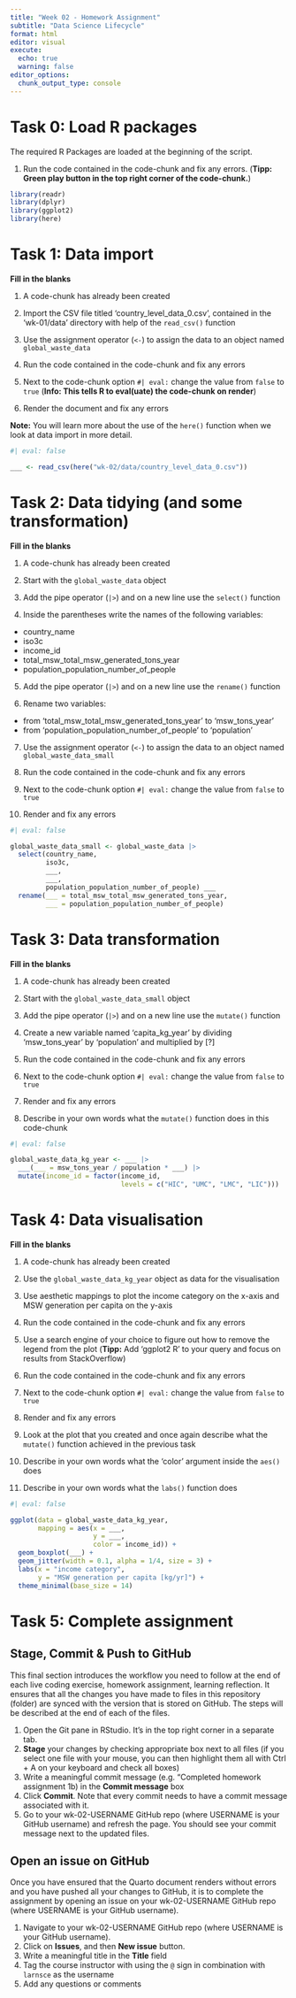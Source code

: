 ```yaml
---
title: "Week 02 - Homework Assignment"
subtitle: "Data Science Lifecycle"
format: html
editor: visual
execute:
  echo: true
  warning: false
editor_options: 
  chunk_output_type: console
---
```


# Task 0: Load R packages

The required R Packages are loaded at the beginning of the script.

1.  Run the code contained in the code-chunk and fix any errors. (**Tipp: Green play button in the top right corner of the code-chunk.**)

```r
library(readr)
library(dplyr)
library(ggplot2)
library(here)
```

# Task 1: Data import

**Fill in the blanks**

1.  A code-chunk has already been created

2.  Import the CSV file titled 'country_level_data_0.csv', contained in the 'wk-01/data' directory with help of the `read_csv()` function

3.  Use the assignment operator (`<-`) to assign the data to an object named `global_waste_data`

4.  Run the code contained in the code-chunk and fix any errors

5.  Next to the code-chunk option `#| eval:` change the value from `false` to `true` (**Info: This tells R to eval(uate) the code-chunk on render**)

6.  Render the document and fix any errors

**Note:** You will learn more about the use of the `here()` function when we look at data import in more detail.

```r
#| eval: false

___ <- read_csv(here("wk-02/data/country_level_data_0.csv"))
```

# Task 2: Data tidying (and some transformation)

**Fill in the blanks**

1.  A code-chunk has already been created

2.  Start with the `global_waste_data` object

3.  Add the pipe operator (`|>`) and on a new line use the `select()` function

4.  Inside the parentheses write the names of the following variables:

-   country_name
-   iso3c
-   income_id
-   total_msw_total_msw_generated_tons_year
-   population_population_number_of_people

5.  Add the pipe operator (`|>`) and on a new line use the `rename()` function

6.  Rename two variables:

-   from 'total_msw_total_msw_generated_tons_year' to 'msw_tons_year'
-   from 'population_population_number_of_people' to 'population'

7.  Use the assignment operator (`<-`) to assign the data to an object named `global_waste_data_small`

8.  Run the code contained in the code-chunk and fix any errors

9.  Next to the code-chunk option `#| eval:` change the value from `false` to `true`

10. Render and fix any errors

```r
#| eval: false

global_waste_data_small <- global_waste_data |> 
  select(country_name, 
         iso3c, 
         ___, 
         ___, 
         population_population_number_of_people) ___ 
  rename(___ = total_msw_total_msw_generated_tons_year,
         ___ = population_population_number_of_people) 
```

# Task 3: Data transformation

**Fill in the blanks**

1.  A code-chunk has already been created

2.  Start with the `global_waste_data_small` object

3.  Add the pipe operator (`|>`) and on a new line use the `mutate()` function

4.  Create a new variable named 'capita_kg_year' by dividing 'msw_tons_year' by 'population' and multiplied by \[?\]

5.  Run the code contained in the code-chunk and fix any errors

6.  Next to the code-chunk option `#| eval:` change the value from `false` to `true`

7.  Render and fix any errors

8.  Describe in your own words what the `mutate()` function does in this code-chunk

<!--# Remove this comment and write your text here -->

```r
#| eval: false

global_waste_data_kg_year <- ___ |> 
  ___(___ = msw_tons_year / population * ___) |> 
  mutate(income_id = factor(income_id, 
                            levels = c("HIC", "UMC", "LMC", "LIC")))

```

# Task 4: Data visualisation

**Fill in the blanks**

1.  A code-chunk has already been created

2.  Use the `global_waste_data_kg_year` object as data for the visualisation

3.  Use aesthetic mappings to plot the income category on the x-axis and MSW generation per capita on the y-axis

4.  Run the code contained in the code-chunk and fix any errors

5.  Use a search engine of your choice to figure out how to remove the legend from the plot (**Tipp:** Add 'ggplot2 R' to your query and focus on results from StackOverflow)

6.  Run the code contained in the code-chunk and fix any errors

7.  Next to the code-chunk option `#| eval:` change the value from `false` to `true`

8.  Render and fix any errors

9.  Look at the plot that you created and once again describe what the `mutate()` function achieved in the previous task

<!--# Remove this comment and write your text here -->

10. Describe in your own words what the 'color' argument inside the `aes()` does

<!--# Remove this comment and write your text here -->

11. Describe in your own words what the `labs()` function does

<!--# Remove this comment and write your text here -->

```r
#| eval: false

ggplot(data = global_waste_data_kg_year,
       mapping = aes(x = ___, 
                     y = ___,
                     color = income_id)) +
  geom_boxplot(___) +
  geom_jitter(width = 0.1, alpha = 1/4, size = 3) +
  labs(x = "income category",
       y = "MSW generation per capita [kg/yr]") +
  theme_minimal(base_size = 14) 
```

# Task 5: Complete assignment

## Stage, Commit & Push to GitHub

This final section introduces the workflow you need to follow at the end of each live coding exercise, homework assignment, learning reflection. It ensures that all the changes you have made to files in this repository (folder) are synced with the version that is stored on GitHub. The steps will be described at the end of each of the files.

1.  Open the Git pane in RStudio. It's in the top right corner in a separate tab.
2.  **Stage** your changes by checking appropriate box next to all files (if you select one file with your mouse, you can then highlight them all with Ctrl + A on your keyboard and check all boxes)
3.  Write a meaningful commit message (e.g. "Completed homework assignment 1b) in the **Commit message** box
4.  Click **Commit**. Note that every commit needs to have a commit message associated with it.
5.  Go to your wk-02-USERNAME GitHub repo (where USERNAME is your GitHub username) and refresh the page. You should see your commit message next to the updated files.

## Open an issue on GitHub

Once you have ensured that the Quarto document renders without errors and you have pushed all your changes to GitHub, it is to complete the assignment by opening an issue on your wk-02-USERNAME GitHub repo (where USERNAME is your GitHub username).

1.  Navigate to your wk-02-USERNAME GitHub repo (where USERNAME is your GitHub username).
2.  Click on **Issues**, and then **New issue** button.
3.  Write a meaningful title in the **Title** field
4.  Tag the course instructor with using the `@` sign in combination with `larnsce` as the username
5.  Add any questions or comments
